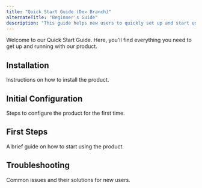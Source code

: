 ```yaml
---
title: "Quick Start Guide (Dev Branch)"
alternateTitle: "Beginner's Guide"
description: "This guide helps new users to quickly set up and start using our product."
---
```


Welcome to our Quick Start Guide. Here, you'll find everything you need to get up and running with our product.

## Installation

Instructions on how to install the product.

## Initial Configuration

Steps to configure the product for the first time.

## First Steps

A brief guide on how to start using the product.

## Troubleshooting

Common issues and their solutions for new users.
